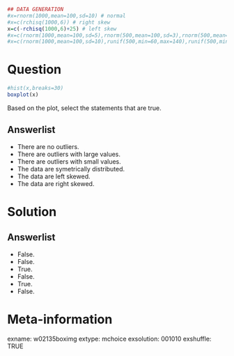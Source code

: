 ```r
## DATA GENERATION
#x=rnorm(1000,mean=100,sd=10) # normal
#x=c(rchisq(1000,6)) # right skew
x=c(-rchisq(1000,6)+25) # left skew
#x=c(rnorm(1000,mean=100,sd=5),rnorm(500,mean=100,sd=3),rnorm(500,mean=100, sd=1)) # leptokurtic
#x=c(rnorm(1000,mean=100,sd=10),runif(500,min=60,max=140),runif(500,min=70, max=130)) #platykurtic
```


Question
========
```r

#hist(x,breaks=30)
boxplot(x)
```

Based on the plot, select the statements that are true.

Answerlist
----------
* There are no outliers.
* There are outliers with large values.
* There are outliers with small values.
* The data are symetrically distributed.
* The data are left skewed.
* The data are right skewed.


Solution
========

Answerlist
----------
* False.
* False.
* True.
* False.
* True.
* False.


Meta-information
================
exname: w02135boximg
extype: mchoice
exsolution: 001010
exshuffle: TRUE
